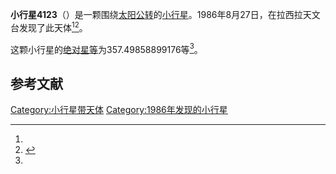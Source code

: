{{Infobox planet
| bgcolour = #FFFFC0
| name = 4123 Tarsila
| symbol = 
| image = 
| caption = 
| discovery = yes
| discovery_ref = 
| discoverer = {{link-en|亨利·德波鸿诺|Henri Debehogne}}
| discovery_site = [[拉西拉天文台|拉西拉天文台]] 
| discovered = 1986年8月27日
| designations = yes
| mp_name = 
| named_after = 
| alt_names = 1986 QP1/ 1975 GF1 / 1977 VC2 / 1977 VK / 1982 UJ10
| mp_category = [[主带小行星|主带小行星]]
| orbit_ref = <ref name="a">[http://ssd.jpl.nasa.gov/sbdb.cgi?sstr=4123 4123 Tarsila] {{Wayback|url=http://ssd.jpl.nasa.gov/sbdb.cgi?sstr=4123 |date=20201124003945 }}，小行星數據庫瀏覽器（JPL Small-Body Database Browser）－[[美国国家航空航天局|美国国家航空航天局]]喷气推进实验室</ref>
| epoch = 2456400.5 (2013年4月18日更新)
| aphelion = {{convert|3.017734483139527|AU|km|3|abbr=on|lk=out}}
| perihelion = {{convert|2.649168627478548|AU|km|3|abbr=on}}
| semimajor = {{convert|2.833451555309038|AU|km|3|abbr=on}}
| eccentricity = 0.06503832
| period = 1742.096124 [[日|日]]<br />4.77[[儒略年|儒略年]]
| avg_speed = 
| inclination = 2.752081213551081
| asc_node = 55.19418163469977
| mean_anomaly = 
| arg_peri = 357.49858899176
| satellites = 
| physical_characteristics = yes
| dimensions = 
| mass = 
| density = 
| surface_grav = 
| escape_velocity = 
| sidereal_day = 
| axial_tilt = 
| pole_ecliptic_lat = 
| pole_ecliptic_lon = 
| albedo = 
| temperatures= 
| temp_name1 = 
| mean_temp_1 = 
| max_temp_1 = 
| temp_name2 = 
| max_temp_2 = 
| spectral_type = 
| abs_magnitude = 357.49858899176
}}

'''小行星4123'''（{{lang-en|4123 Tarsila}}）是一颗围绕[[太阳|太阳]][[公转|公转]]的[[小行星|小行星]]。1986年8月27日，{{link-en|亨利·德波鸿诺|Henri Debehogne}}在拉西拉天文台发现了此天体<ref name="a" /><ref>{{cite news|title=小行星列表|url=http://cfa-www.harvard.edu/iau/lists/NumberedMPs.txt|accessdate=2013-07-08|newspaper=哈佛大学|archive-date=2008-05-17|archive-url=https://web.archive.org/web/20080517010638/http://cfa-www.harvard.edu/iau/lists/NumberedMPs.txt|dead-url=no}}</ref>。

这颗小行星的[[绝对星等|绝对星等]]为357.49858899176等<ref name="a" />。

==参考文献==
{{reflist}}
{{Minor Planet Number|[[小行星4122|小行星4122]]|[[小行星4124|小行星4124]]}}

{{小天体}}

[[Category:小行星带天体|Category:小行星带天体]]
[[Category:1986年发现的小行星|Category:1986年发现的小行星]]

{{asteroid-stub}}